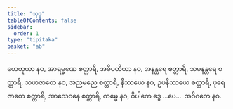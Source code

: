 ```yaml
---
title: "သုဒ္ဓ"
tableOfContents: false
sidebar:
  order: 1
type: "tipitaka"
basket: "ab"
---
```



<DynamicBreadcrumb />

<Division number="275">

<Paragraph number="4668">
ဟေတုယာ နဝ, အာရမ္မဏေ စတ္တာရိ, အဓိပတိယာ နဝ, အနန္တရေ စတ္တာရိ, သမနန္တရေ စတ္တာရိ, သဟဇာတေ နဝ, အညမညေ စတ္တာရိ, နိဿယေ နဝ, ဥပနိဿယေ စတ္တာရိ, ပုရေဇာတေ စတ္တာရိ, အာသေဝနေ စတ္တာရိ, ကမ္မေ နဝ, ဝိပါကေ ဒွေ …ပေ…  အဝိဂတေ နဝ.
</Paragraph>
</Division>